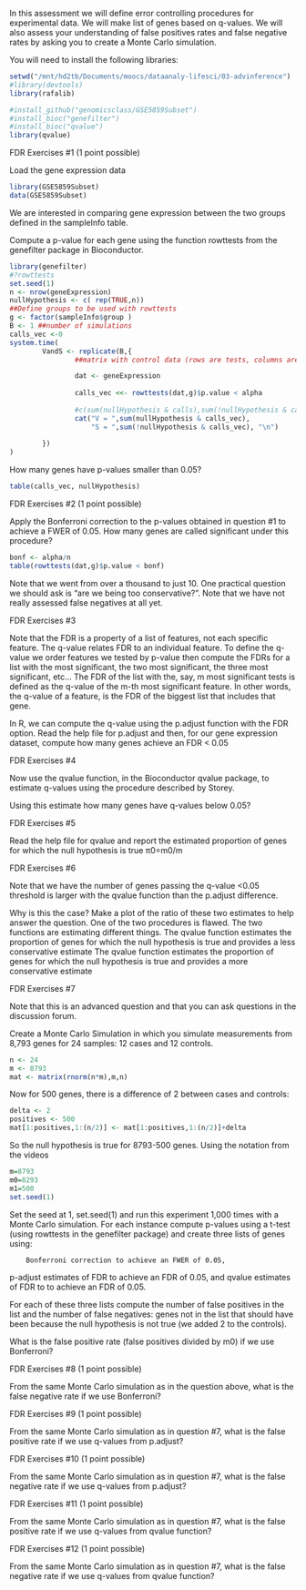 

In this assessment we will define error controlling procedures for experimental data. We will make list of genes based on q-values. 
We will also assess your understanding of false positives rates and false negative rates by asking you to create a Monte Carlo simulation.

You will need to install the following libraries:
        
```r
setwd("/mnt/hd2tb/Documents/moocs/dataanaly-lifesci/03-advinference")        
#library(devtools)
library(rafalib)

#install_github("genomicsclass/GSE5859Subset")
#install_bioc("genefilter")
#install_bioc("qvalue")
library(qvalue)
```

FDR Exercises #1 (1 point possible)

Load the gene expression data
```r


library(GSE5859Subset)
data(GSE5859Subset)

```
We are interested in comparing gene expression between the two groups defined in the sampleInfo table.

Compute a p-value for each gene using the function rowttests from the genefilter package in Bioconductor.

```r


library(genefilter)
#?rowttests
set.seed(1)
n <- nrow(geneExpression)
nullHypothesis <- c( rep(TRUE,n))
##Define groups to be used with rowttests
g <- factor(sampleInfo$group )
B <- 1 ##number of simulations
calls_vec <-0
system.time(
        VandS <- replicate(B,{
                ##matrix with control data (rows are tests, columns are mice)

                dat <- geneExpression
                
                calls_vec <<- rowttests(dat,g)$p.value < alpha
                
                #c(sum(nullHypothesis & calls),sum(!nullHypothesis & calls))
                cat("V = ",sum(nullHypothesis & calls_vec),
                    "S = ",sum(!nullHypothesis & calls_vec), "\n")
                
        })
)
```

How many genes have p-values smaller than 0.05?
```r

table(calls_vec, nullHypothesis)

```


FDR Exercises #2 (1 point possible)

Apply the Bonferroni correction to the p-values obtained in question #1 to achieve a FWER of 0.05. How many genes are called significant under this procedure?

```r


bonf <- alpha/n
table(rowttests(dat,g)$p.value < bonf)


```
Note that we went from over a thousand to just 10. One practical question we should ask is "are we being too conservative?". Note that we have not really assessed false negatives at all yet. 


FDR Exercises #3 


Note that the FDR is a property of a list of features, not each specific feature. The q-value relates FDR to an individual feature. To define the q-value we order features we tested by p-value then compute the FDRs for a list with the most significant, the two most significant, the three most significant, etc... The FDR of the list with the, say, m most significant tests is defined as the q-value of the m-th most significant feature. In other words, the q-value of a feature, is the FDR of the biggest list that includes that gene.

In R, we can compute the q-value using the p.adjust function with the FDR option. Read the help file for p.adjust and then, for our gene expression dataset, compute how many genes achieve an FDR < 0.05


FDR Exercises #4 

Now use the qvalue function, in the Bioconductor qvalue package, to estimate q-values using the procedure described by Storey.

Using this estimate how many genes have q-values below 0.05?


FDR Exercises #5

Read the help file for qvalue and report the estimated proportion of genes for which the null hypothesis is true π0=m0/m


FDR Exercises #6 

Note that we have the number of genes passing the q-value <0.05 threshold is larger with the qvalue function than the p.adjust difference.

Why is this the case? Make a plot of the ratio of these two estimates to help answer the question.
One of the two procedures is flawed.
The two functions are estimating different things.
The qvalue function estimates the proportion of genes for which the null hypothesis is true and provides a less conservative estimate
The qvalue function estimates the proportion of genes for which the null hypothesis is true and provides a more conservative estimate


FDR Exercises #7


Note that this is an advanced question and that you can ask questions in the discussion forum.

Create a Monte Carlo Simulation in which you simulate measurements 
from 8,793 genes for 24 samples: 12 cases and 12 controls.
```r


n <- 24
m <- 8793
mat <- matrix(rnorm(n*m),m,n)

```
Now for 500 genes, there is a difference of 2 between cases and controls:

```r
delta <- 2
positives <- 500
mat[1:positives,1:(n/2)] <- mat[1:positives,1:(n/2)]+delta


```

So the null hypothesis is true for 8793-500 genes. Using the notation from the videos 

```r


m=8793
m0=8293
m1=500
set.seed(1)

```
Set the seed at 1, set.seed(1) and run this experiment 1,000 times with a Monte Carlo simulation. For each instance compute p-values using a t-test (using rowttests in the genefilter package) and create three lists of genes using:
        
        Bonferroni correction to achieve an FWER of 0.05,
p-adjust estimates of FDR to achieve an FDR of 0.05, and
qvalue estimates of FDR to to achieve an FDR of 0.05.

For each of these three lists compute the number of false positives in the list and the number of false negatives: genes not in the list that should have been because the null hypothesis is not true (we added 2 to the controls).

What is the false positive rate (false positives divided by m0) if we use Bonferroni?

FDR Exercises #8 (1 point possible)

From the same Monte Carlo simulation as in the question above, what is the false negative rate if we use Bonferroni?


FDR Exercises #9 (1 point possible)

From the same Monte Carlo simulation as in question #7, what is the false positive rate if we use q-values from p.adjust?

FDR Exercises #10 (1 point possible)

From the same Monte Carlo simulation as in question #7, what is the false negative rate if we use q-values from p.adjust?

FDR Exercises #11 (1 point possible)

From the same Monte Carlo simulation as in question #7, what is the false positive rate if we use q-values from qvalue function?

FDR Exercises #12 (1 point possible)

From the same Monte Carlo simulation as in question #7, what is the false negative rate if we use q-values from qvalue function?